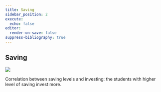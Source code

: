 ```yaml
---
title: Saving
sidebar_position: 2
execute:
  echo: false
editor:
  render-on-save: false
suppress-bibliography: true
---
```





## Saving

![](saving_files/figure-markdown_strict/cell-3-output-1.png)

Correlation between saving levels and investing: the students with
higher level of saving invest more.

